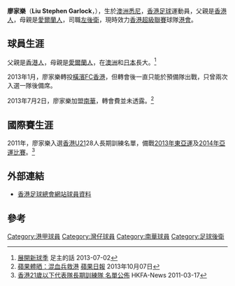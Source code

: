 {{Football player infobox
| playername = 廖家樂
| image = Liu Stephen Garlock.JPG
| fullname = 廖家樂
| englishfullname = Liu Stephen Garlock
| height = {{height|m=1.75}}
| nickname =  
| dateofbirth = {{birth date and age|1992|5|18}}
| cityofbirth = [[悉尼|悉尼]]
| countryofbirth = [[澳洲|澳洲]]，
| currentclub = [[香港足球會|港會]]
| clubnumber = 
| position = [[左後衛|左後衛]]
| youthyears1 = 2007–2009
| youthclubs1 = [[FC_Komazawa|Komazawa]]
| years1 = 2009–2012
| clubs1 = [[香港足球會|港會]]
| caps1  = 13
| goals1 = 0
| years2 = 2013
| clubs2 = [[橫濱FC香港|橫濱FC香港]]
| caps2  = 0
| goals2 = 0
| years3 = 2013–2014
| clubs3 = [[南華足球隊|南華]]
| caps3  = 1
| goals3 = 0
| years4 = 2018-
| clubs4 = [[香港足球會|港會]]
| caps4  = 
| goals4 = 
| nationalyears1 = 2011–2012
| nationalteam1 = [[香港20歲以下足球代表隊|香港U21]]
| nationalcaps1 = 
| nationalgoals1 = 
| pcupdate = 2014年1月18日
| ntupdate = 
}}

'''廖家樂'''（'''Liu Stephen Garlock'''，{{bd|1992年|5月18日|catIdx=C}}），生於[[澳洲|澳洲]][[悉尼|悉尼]]，[[香港|香港]][[足球|足球]]運動員，父親是[[香港人|香港人]]，母親是[[愛爾蘭人|愛爾蘭人]]，司職[[左後衛|左後衛]]，現時效力[[香港超級聯賽|香港超級聯賽]]球隊[[香港足球會|港會]]。

== 球員生涯 ==

父親是[[香港人|香港人]]，母親是[[愛爾蘭人|愛爾蘭人]]，在[[澳洲|澳洲]]和[[日本|日本]]長大。<ref>[http://www.southchinafc.hk/blog/stevenlo/post/2013-07-02-2216.aspx 展開新球季] {{webarchive|url=https://web.archive.org/web/20130707060727/http://www.southchinafc.hk/blog/stevenlo/post/2013-07-02-2216.aspx |date=2013-07-07 }} 足主的話 2013-07-02</ref> 

2013年1月，廖家樂轉投[[橫濱FC香港|橫濱FC香港]]，但轉會後一直只能於預備隊出戰，只曾兩次入選一隊後備席。

2013年7月2日，廖家樂加盟[[南華足球隊|南華]]，轉會費並未透露。<ref>[http://hk.apple.nextmedia.com/sports/art/20131007/18452786 蘋果體晒：混血兵救港] {{Wayback|url=http://hk.apple.nextmedia.com/sports/art/20131007/18452786 |date=20160803164909 }} [[蘋果日報|蘋果日報]] 2013年10月07日</ref>

==國際賽生涯==
2011年，廖家樂入選[[香港20歲以下足球代表隊|香港U21]]28人長期訓練名單，備戰[[2013年東亞運動會足球比賽|2013年東亞運]]及[[2014年亚洲运动会|2014年亞運比賽]]。<ref>[http://www.hkfa.com/news_details/8465/ 香港21歲以下代表隊長期訓練隊 名單公佈] {{Wayback|url=http://www.hkfa.com/news_details/8465/ |date=20160306152441 }} HKFA-News 2011-03-17</ref> 

== 外部連結 ==
* [http://www.hkfa.com/ch/club/2/detail?player=10005 香港足球總會網站球員資料] {{Wayback|url=http://www.hkfa.com/ch/club/2/detail?player=10005 |date=20160304112544 }}

== 參考 ==
{{reflist}}

{{DEFAULTSORT:Liu Stephen Garlock}}
[[Category:港甲球員|Category:港甲球員]]
[[Category:灣仔球員|Category:灣仔球員]]
[[Category:南華球員|Category:南華球員]]
[[Category:足球後衛|Category:足球後衛]]